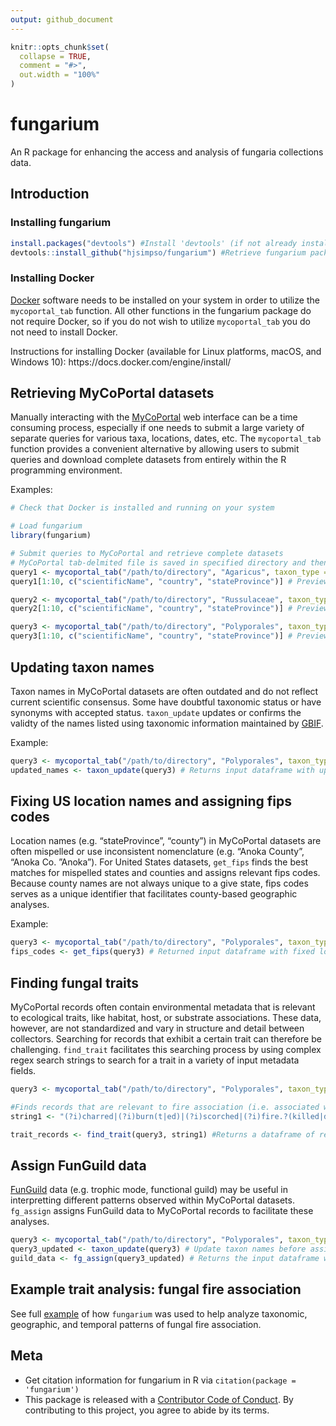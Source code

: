 ```yaml
---
output: github_document
---
```


<!-- README.md is generated from README.Rmd. Please edit that file -->

```r
knitr::opts_chunk$set(
  collapse = TRUE,
  comment = "#>",
  out.width = "100%"
)
```

# fungarium

<!-- badges: start -->
<!-- badges: end -->

An R package for enhancing the access and analysis of fungaria collections data. 

## Introduction

### Installing fungarium

```r
install.packages("devtools") #Install 'devtools' (if not already installed)
devtools::install_github("hjsimpso/fungarium") #Retrieve fungarium package from github repository and install
```

### Installing Docker

[Docker](https://docs.docker.com/get-started/overview/) software  needs to be installed on your system in order to utilize the `mycoportal_tab` function. All other functions in the fungarium package do not require Docker, so if you do not wish to utilize `mycoportal_tab` you do not need to install Docker.


Instructions for installing Docker (available for Linux platforms, macOS, and Windows 10): https://docs.docker.com/engine/install/

## Retrieving MyCoPortal datasets

Manually interacting with the [MyCoPortal](https://mycoportal.org/portal/index.php) web interface  can be a time consuming process, especially if one needs to submit a large variety of separate queries for various taxa, locations, dates, etc. The `mycoportal_tab` function provides a convenient alternative by allowing users to submit queries and download complete datasets from entirely within the R programming environment.

Examples:
```r
# Check that Docker is installed and running on your system

# Load fungarium
library(fungarium) 

# Submit queries to MyCoPortal and retrieve complete datasets
# MyCoPortal tab-delmited file is saved in specified directory and then imported into R as a data.frame
query1 <- mycoportal_tab("/path/to/directory", "Agaricus", taxon_type = "1", country = "United States", state="Minnesota") 
query1[1:10, c("scientificName", "country", "stateProvince")] # Preview dataset

query2 <- mycoportal_tab("/path/to/directory", "Russulaceae", taxon_type = "2", country = "United States", state="Minnesota") 
query2[1:10, c("scientificName", "country", "stateProvince")] # Preview dataset

query3 <- mycoportal_tab("/path/to/directory", "Polyporales", taxon_type = "4", country = "United States", state="Minnesota") 
query3[1:10, c("scientificName", "country", "stateProvince")] # Preview dataset

```

## Updating taxon names

Taxon names in MyCoPortal datasets are often outdated and do not reflect current scientific consensus. Some have doubtful taxonomic status or have synonyms with accepted status. `taxon_update` updates or confirms the validty of the names listed using taxonomic information maintained by [GBIF](https://www.gbif.org/dataset/d7dddbf4-2cf0-4f39-9b2a-bb099caae36c).

Example:
```r
query3 <- mycoportal_tab("/path/to/directory", "Polyporales", taxon_type = "4", country = "United States", state="Minnesota") 
updated_names <- taxon_update(query3) # Returns input dataframe with updated names appended

```

## Fixing US location names and assigning fips codes
Location names (e.g. "stateProvince", "county") in MyCoPortal datasets are often mispelled or use inconsistent nomenclature (e.g. "Anoka County", "Anoka Co. "Anoka"). For United States datasets, `get_fips` finds the best matches for mispelled states and counties and assigns relevant fips codes. Because county names are not always unique to a give state, fips codes serves as a unique identifier that facilitates county-based geographic analyses. 

Example:
```r
query3 <- mycoportal_tab("/path/to/directory", "Polyporales", taxon_type = "4", country = "United States", state="Minnesota")
fips_codes <- get_fips(query3) # Returned input dataframe with fixed location names and fips codes appended
```

## Finding fungal traits

MyCoPortal records often contain environmental metadata that is relevant to ecological traits, like habitat, host, or substrate associations. These data, however, are not standardized and vary in structure and detail between collectors. Searching for records that exhibit a certain trait can therefore be challenging. `find_trait` facilitates this searching process by using complex regex search strings to search for a trait in a variety of input metadata fields.

```r
query3 <- mycoportal_tab("/path/to/directory", "Polyporales", taxon_type = "4", country = "United States", state="Minnesota")

#Finds records that are relevant to fire association (i.e. associated with fire-affected habitats, hosts, or substrates)
string1 <- "(?i)charred|(?i)burn(t|ed)|(?i)scorched|(?i)fire.?(killed|damaged|scarred)|(?i)killed.by.fire"

trait_records <- find_trait(query3, string1) #Returns a dataframe of records exhibiting the trait of interest
```

## Assign FunGuild data

[FunGuild](http://www.funguild.org/) data (e.g. trophic mode, functional guild) may be useful in interpretting different patterns observed within MyCoPortal datasets. `fg_assign` assigns FunGuild data to MyCoPortal records to facilitate these analyses.

```r
query3 <- mycoportal_tab("/path/to/directory", "Polyporales", taxon_type = "4", country = "United States", state="Minnesota")
query3_updated <- taxon_update(query3) # Update taxon names before assigning FunGuild data
guild_data <- fg_assign(query3_updated) # Returns the input dataframe with FunGuild data appended
```

## Example trait analysis: fungal fire association

See full [example](https://github.com/hjsimpso/fungarium/blob/main/Example_fire_association.md) of how `fungarium` was used to help analyze taxonomic, geographic, and temporal patterns of fungal fire association.

## Meta
* Get citation information for fungarium in R via `citation(package = 'fungarium')`
* This package is released with a [Contributor Code of Conduct](https://github.com/hjsimpso/fungarium/blob/main/CODE_OF_CONDUCT.md). By contributing to this project, you agree to abide by its terms.
